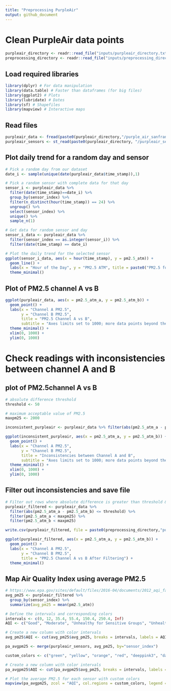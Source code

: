 ```yaml
---
title: "Preprocessing PurpleAir"
output: github_document
---
```


# Clean PurpleAir data points

```r
purpleair_directory <- readr::read_file("inputs/purpleair_directory.txt")
preprocessing_directory <- readr::read_file("inputs/preprocessing_directory.txt")
```

## Load required libraries
```r
library(dplyr) # For data manipulation
library(data.table) # Faster than dataframes (for big files)
library(ggplot2) # Plots
library(lubridate) # Dates
library(sf) # Shapefiles
library(mapview) # Interactive maps
```

## Read files
```r
purpleair_data <- fread(paste0(purpleair_directory,"/purple_air_sanfran_2018-2019.csv"))
purpleair_sensors <- st_read(paste0(purpleair_directory, "/purpleair_sensors.gpkg"), quiet = TRUE)
```

## Plot daily trend for a random day and sensor

```r
# Pick a random day from our dataset
date_i <- sample(unique(date(purpleair_data$time_stamp)),1)

# Pick a random sensor with complete data for that day
sensor_i <- purpleair_data %>%
  filter(date(time_stamp)==date_i) %>%
  group_by(sensor_index) %>%
  filter(n_distinct(hour(time_stamp)) == 24) %>%
  ungroup() %>% 
  select(sensor_index) %>% 
  unique() %>% 
  sample_n(1)

# Get data for random sensor and day
sensor_i_data <- purpleair_data %>% 
  filter(sensor_index == as.integer(sensor_i)) %>% 
  filter(date(time_stamp) == date_i)

# Plot the daily trend for the selected sensor
ggplot(sensor_i_data, aes(x = hour(time_stamp), y = pm2.5_atm)) +
  geom_line() +
  labs(x = "Hour of the Day", y = "PM2.5 ATM", title = paste0("PM2.5 for Sensor ", as.integer(sensor_i)," on ", date_i)) +
  theme_minimal()
```

## Plot of PM2.5 channel A vs B
```r
ggplot(purpleair_data, aes(x = pm2.5_atm_a, y = pm2.5_atm_b)) +
  geom_point() +
  labs(x = "Channel A PM2.5",
       y = "Channel B PM2.5",
       title = "PM2.5 Channel A vs B",
       subtitle = "Axes limits set to 1000; more data points beyond the limit") +
  theme_minimal() +
  xlim(0, 1000) +
  ylim(0, 1000)
```

# Check readings with inconsistencies between channel A and B 
## plot of PM2.5channel A vs B
```r
# absolute difference threshold
threshold <- 50

# maximum acceptable value of PM2.5
maxpm25 <- 2000

inconsistent_purpleair <- purpleair_data %>% filter(abs(pm2.5_atm_a - pm2.5_atm_b) > threshold)

ggplot(inconsistent_purpleair, aes(x = pm2.5_atm_a, y = pm2.5_atm_b)) +
  geom_point() +
  labs(x = "Channel A PM2.5",
       y = "Channel B PM2.5",
       title = "Inconsistencies between Channel A and B",
       subtitle = "Axes limits set to 1000; more data points beyond the limit") +
  theme_minimal() +
  xlim(0, 1000) +
  ylim(0, 1000)
```

## Filter out inconsistencies and save file
```r
# Filter out rows where absolute difference is greater than threshold & PM2.5 < maximum
purpleair_filtered <- purpleair_data %>%
  filter(abs(pm2.5_atm_a - pm2.5_atm_b) <= threshold) %>%
  filter(pm2.5_atm_a < maxpm25) %>%
  filter(pm2.5_atm_b < maxpm25)

write.csv(purpleair_filtered, file = paste0(preprocessing_directory,"purpleair_2018-2019.csv"), row.names = FALSE)

ggplot(purpleair_filtered, aes(x = pm2.5_atm_a, y = pm2.5_atm_b)) +
  geom_point() +
  labs(x = "Channel A PM2.5",
       y = "Channel B PM2.5",
       title = "PM2.5 Channel A vs B After Filtering") +
  theme_minimal()
```

## Map Air Quality Index using average PM2.5
```r
# https://www.epa.gov/sites/default/files/2016-04/documents/2012_aqi_factsheet.pdf
avg_pm25 <- purpleair_filtered %>%
  group_by(sensor_index) %>%
  summarize(avg_pm25 = mean(pm2.5_atm))

# Define the intervals and corresponding colors
intervals <- c(0, 12, 35.4, 55.4, 150.4, 250.4, Inf)
AQI <- c("Good", "Moderate", "Unhealthy for Sensitive Groups", "Unhealthy", "Very Unhealthy", "Hazardous")

# Create a new column with color intervals
avg_pm25$AQI <- cut(avg_pm25$avg_pm25, breaks = intervals, labels = AQI, include.lowest = TRUE)

pa_avgpm25 <- merge(purpleair_sensors, avg_pm25, by="sensor_index")

custom_colors <- c("green", "yellow", "orange", "red", "deeppink3", "darkred")

# Create a new column with color intervals
pa_avgpm25$AQI <- cut(pa_avgpm25$avg_pm25, breaks = intervals, labels = AQI, include.lowest = TRUE)

# Plot the average PM2.5 for each sensor with custom colors
mapview(pa_avgpm25, zcol = "AQI", col.regions = custom_colors, legend = TRUE, layer.name = "Average Air Quality Index")
```